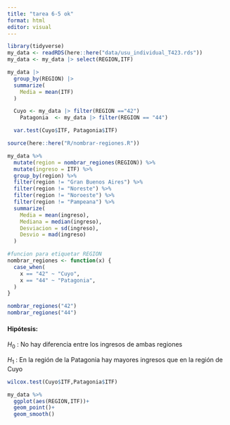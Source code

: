 ```yaml
---
title: "tarea 6-5 ok"
format: html
editor: visual
---
```


```r
library(tidyverse)
my_data <- readRDS(here::here("data/usu_individual_T423.rds")) 
my_data <- my_data |> select(REGION,ITF)
```

```r
my_data |>
  group_by(REGION) |> 
  summarize(
    Media = mean(ITF)
  )

```

```r
  Cuyo <- my_data |> filter(REGION =="42")
    Patagonia  <- my_data |> filter(REGION == "44")

  var.test(Cuyo$ITF, Patagonia$ITF)

```

```r
source(here::here("R/nombrar-regiones.R"))

my_data %>% 
  mutate(region = nombrar_regiones(REGION)) %>% 
  mutate(ingreso = ITF) %>% 
  group_by(region) %>% 
  filter(region != "Gran Buenos Aires") %>% 
  filter(region != "Noreste") %>%
  filter(region != "Noroeste") %>%
  filter(region != "Pampeana") %>%
  summarize(
    Media = mean(ingreso),
    Mediana = median(ingreso),
    Desviacion = sd(ingreso),
    Desvio = mad(ingreso)
  )
```

```r
#funcion para etiquetar REGION
nombrar_regiones <- function(x) {
  case_when(
    x == "42" ~ "Cuyo",
    x == "44" ~ "Patagonia",
  )
}

nombrar_regiones("42")
nombrar_regiones("44")

```

#### Hipótesis:

$H_0$ : No hay diferencia entre los ingresos de ambas regiones

$H_1$ : En la región de la Patagonia hay mayores ingresos que en la región de Cuyo

```r
wilcox.test(Cuyo$ITF,Patagonia$ITF)
```

```r
my_data %>% 
  ggplot(aes(REGION,ITF))+
  geom_point()+
  geom_smooth()
```
